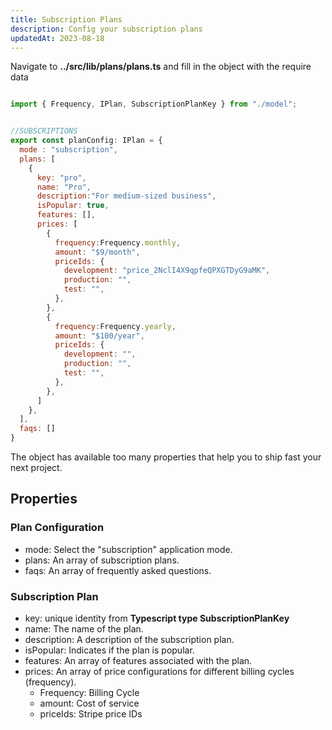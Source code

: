 ```yaml
---
title: Subscription Plans
description: Config your subscription plans
updatedAt: 2023-08-18
---
```


Navigate to **../src/lib/plans/plans.ts** and fill in the object with the require data

``` js

import { Frequency, IPlan, SubscriptionPlanKey } from "./model";


//SUBSCRIPTIONS
export const planConfig: IPlan = {
  mode : "subscription",
  plans: [
    {
      key: "pro",
      name: "Pro",
      description:"For medium-sized business",
      isPopular: true,
      features: [],
      prices: [
        {
          frequency:Frequency.monthly,
          amount: "$9/month",
          priceIds: {
            development: "price_2NclI4X9qpfeQPXGTDyG9aMK",
            production: "",
            test: "",
          },
        },
        {
          frequency:Frequency.yearly,
          amount: "$100/year",
          priceIds: {
            development: "",
            production: "",
            test: "",
          },
        },
      ]
    },
  ],
  faqs: []
}

```

The object has available too many properties that help you to ship fast your next project.


## Properties

### Plan Configuration

* mode: Select the "subscription" application mode.
* plans: An array of subscription plans.
* faqs: An array of frequently asked questions.

### Subscription Plan

* key: unique identity from **Typescript type SubscriptionPlanKey**
* name: The name of the plan.
* description: A description of the subscription plan.
* isPopular: Indicates if the plan is popular.
* features: An array of features associated with the plan.
* prices: An array of price configurations for different billing cycles (frequency).
    * Frequency: Billing Cycle
    * amount: Cost of service 
    * priceIds: Stripe price IDs 